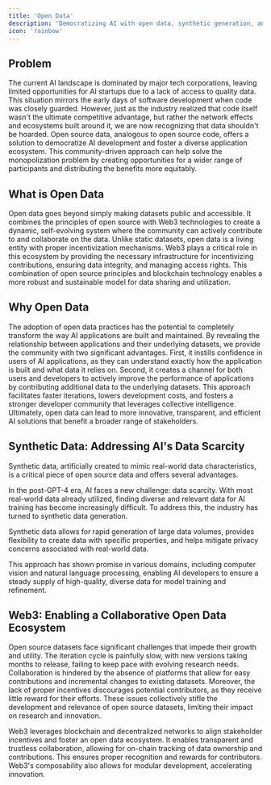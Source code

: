```yaml
---
title: 'Open Data'
description: 'Democratizing AI with open data, synthetic generation, and Web3 collaboration'
icon: 'rainbow'
---
```


## Problem
The current AI landscape is dominated by major tech corporations, leaving limited opportunities for AI startups due to a lack of access to quality data. This situation mirrors the early days of software development when code was closely guarded. However, just as the industry realized that code itself wasn't the ultimate competitive advantage, but rather the network effects and ecosystems built around it, we are now recognizing that data shouldn't be hoarded. Open source data, analogous to open source code, offers a solution to democratize AI development and foster a diverse application ecosystem. This community-driven approach can help solve the monopolization problem by creating opportunities for a wider range of participants and distributing the benefits more equitably.

## What is Open Data
Open data goes beyond simply making datasets public and accessible. It combines the principles of open source with Web3 technologies to create a dynamic, self-evolving system where the community can actively contribute to and collaborate on the data. Unlike static datasets, open data is a living entity with proper incentivization mechanisms. Web3 plays a critical role in this ecosystem by providing the necessary infrastructure for incentivizing contributions, ensuring data integrity, and managing access rights. This combination of open source principles and blockchain technology enables a more robust and sustainable model for data sharing and utilization.

## Why Open Data
The adoption of open data practices has the potential to completely transform the way AI applications are built and maintained. By revealing the relationship between applications and their underlying datasets, we provide the community with two significant advantages. First, it instills confidence in users of AI applications, as they can understand exactly how the application is built and what data it relies on. Second, it creates a channel for both users and developers to actively improve the performance of applications by contributing additional data to the underlying datasets. This approach facilitates faster iterations, lowers development costs, and fosters a stronger developer community that leverages collective intelligence. Ultimately, open data can lead to more innovative, transparent, and efficient AI solutions that benefit a broader range of stakeholders.

## Synthetic Data: Addressing AI's Data Scarcity

Synthetic data, artificially created to mimic real-world data characteristics, is a critical piece of open source data and offers several advantages.

In the post-GPT-4 era, AI faces a new challenge: data scarcity. With most real-world data already utilized, finding diverse and relevant data for AI training has become increasingly difficult. To address this, the industry has turned to synthetic data generation.

Synthetic data allows for rapid generation of large data volumes, provides flexibility to create data with specific properties, and helps mitigate privacy concerns associated with real-world data.

This approach has shown promise in various domains, including computer vision and natural language processing, enabling AI developers to ensure a steady supply of high-quality, diverse data for model training and refinement.

## Web3: Enabling a Collaborative Open Data Ecosystem

Open source datasets face significant challenges that impede their growth and utility. The iteration cycle is painfully slow, with new versions taking months to release, failing to keep pace with evolving research needs. Collaboration is hindered by the absence of platforms that allow for easy contributions and incremental changes to existing datasets. Moreover, the lack of proper incentives discourages potential contributors, as they receive little reward for their efforts. These issues collectively stifle the development and relevance of open source datasets, limiting their impact on research and innovation.

Web3 leverages blockchain and decentralized networks to align stakeholder incentives and foster an open data ecosystem. It enables transparent and trustless collaboration, allowing for on-chain tracking of data ownership and contributions. This ensures proper recognition and rewards for contributors. Web3's composability also allows for modular development, accelerating innovation.

